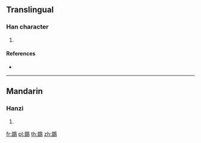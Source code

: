 {{character info/new}}
==Translingual==

===Han character===
{{Han char|rn=196|rad=鳥|as=08|sn=19|four=17427|canj=EEEEF}}

# {{defn|Han|sort=鳥08}}

====References====
* {{Han ref|kx=1493.050|dkj=47035|dj=2023.110|hdz=74643.240|uh=9D7D|ud=40317|bh=F3E3|bd=62435}}

----

==Mandarin==

===Hanzi===
{{cmn-hanzi|pin=[[zhuì]] ([[zhui4]])|wg=chui<sup>4</sup>}}

# {{defn|lang=cmn|sort=鳥08}}

[[fr:鵽]]
[[pl:鵽]]
[[th:鵽]]
[[zh:鵽]]